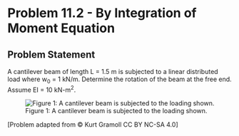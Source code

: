 # Problem 11.2 - By Integration of Moment Equation {.unnumbered}

## Problem Statement

A cantilever beam of length L = 1.5 m is subjected to a linear distributed load where w<sub>0</sub> = 1 kN/m. Determine the rotation of the beam at the free end. Assume EI = 10 kN-m<sup>2</sup>.

![Figure 1: A cantilever beam is subjected to the loading shown.](images/392.png){fig-alt="A cantilever beam of length L is subjected to a linear distributed load w0."}

\[Problem adapted from © Kurt Gramoll CC BY NC-SA 4.0\]